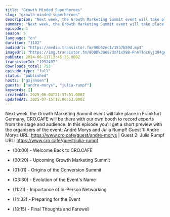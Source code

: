 ```yaml
---
title: "Growth Minded Superheroes"
slug: "growth-minded-superheroes"
description: "Next week, the Growth Marketing Summit event will take place in Frankfurt Germany, CRO.CAFE will be there with our own booth to record experts from the stage and audience. In this episode you'll get a short preview with the organisers of the event: André Morys and Julia Rumpf! Guest 1: Andre Morys URL: https://www.cro.cafe/guest/andre-morys | Guest 2: Julia Rumpf URL: https://www.cro.cafe/guest/julia-rumpf \n\n- (00:00) - Welcome Back to CRO.CAFE\r\n\n- (00:20) - Upcoming Growth Marketing Summit\r\n\n- (01:01) - Origins of the Conversion Summit\r\n\n- (03:30) - Evolution of the Event's Name\r\n\n- (11:21) - Importance of In-Person Networking\r\n\n- (14:32) - Preparing for the Event\r\n\n- (18:15) - Final Thoughts and Farewell"
summary: "Next week, the Growth Marketing Summit event will take place in Frankfurt Germany, CRO.CAFE will be there with our own booth to record experts from the stage and audience. In this episode you'll get a short preview with the organisers of the event: André Morys and Julia Rumpf! Guest 1: Andre Morys URL: https://www.cro.cafe/guest/andre-morys | Guest 2: Julia Rumpf URL: https://www.cro.cafe/guest/julia-rumpf \n00:00 - Welcome Back to CRO.CAFE\r\n00:20 - Upcoming Growth Marketing Summit\r\n01:01 - Origins of the Conversion Summit\r\n03:30 - Evolution of the Event's Name\r\n11:21 - Importance of In-Person Networking\r\n14:32 - Preparing for the Event\r\n18:15 - Final Thoughts and Farewell"
episode: 1
season: 5
language: "en"
duration: "1182"
audioUrl: "https://media.transistor.fm/90b62ec1/15b7b59d.mp3"
imageUrl: "https://img.transistor.fm/8Q0Dk30e97dm71xX9B-FnATTocKyj384gAlgUgwdpjg/rs:fill:3000:3000:1/q:60/aHR0cHM6Ly9pbWct/dXBsb2FkLXByb2R1/Y3Rpb24udHJhbnNp/c3Rvci5mbS8zYWM1/MDZiZTY1NjRlYzI0/NzJlOWJhYmZmMzEx/ZDcxNS5qcGc.webp"
pubDate: 2024-06-11T13:45:35.000Z
transistorId: "1952497"
downloads_total: 753
episode_type: "full"
status: "published"
hosts: ["gxjansen"]
guests: ["andre-morys", "julia-rumpf"]
keywords: []
createdAt: 2025-06-04T21:37:51.000Z
updatedAt: 2025-07-15T18:00:53.000Z
---
```


Next week, the Growth Marketing Summit event will take place in Frankfurt Germany, CRO.CAFE will be there with our own booth to record experts from the stage and audience. In this episode you'll get a short preview with the organisers of the event: André Morys and Julia Rumpf! Guest 1: Andre Morys URL: https://www.cro.cafe/guest/andre-morys | Guest 2: Julia Rumpf URL: https://www.cro.cafe/guest/julia-rumpf 

- (00:00) - Welcome Back to CRO.CAFE

- (00:20) - Upcoming Growth Marketing Summit

- (01:01) - Origins of the Conversion Summit

- (03:30) - Evolution of the Event's Name

- (11:21) - Importance of In-Person Networking

- (14:32) - Preparing for the Event

- (18:15) - Final Thoughts and Farewell
